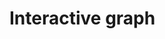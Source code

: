 # Interactive graph

<style>
.line {
            stroke: grey;
            stroke-width: 1; /* Solid line */
        }

        .button-container {
            margin-top: 20px;
            margin-left: 330px;
            margin-right: 110px;
        }

        .button {
            font-size: 14px;
            padding: 8px 16px;
            margin: 0 10px;
            cursor: pointer;
        }

        .selected {
            background-color: #2196F3;
            color: white;
        }
        .title {
            font-size: 18px;
            font-weight: bold;
            margin-top: 10px;
            margin-bottom: 30px;
            font-family: 'Your Chosen Font', sans-serif; 
            margin-left: 270px;
        }
        .legend {
            margin-top: 20px;
            margin-left: 550px;
            margin-right: 110px;
        }
</style> 

<div id="plot">
</div>

<script src="https://cdn.jsdelivr.net/npm/d3@7"></script>
<script src="scripts/myscript.js"></script>
